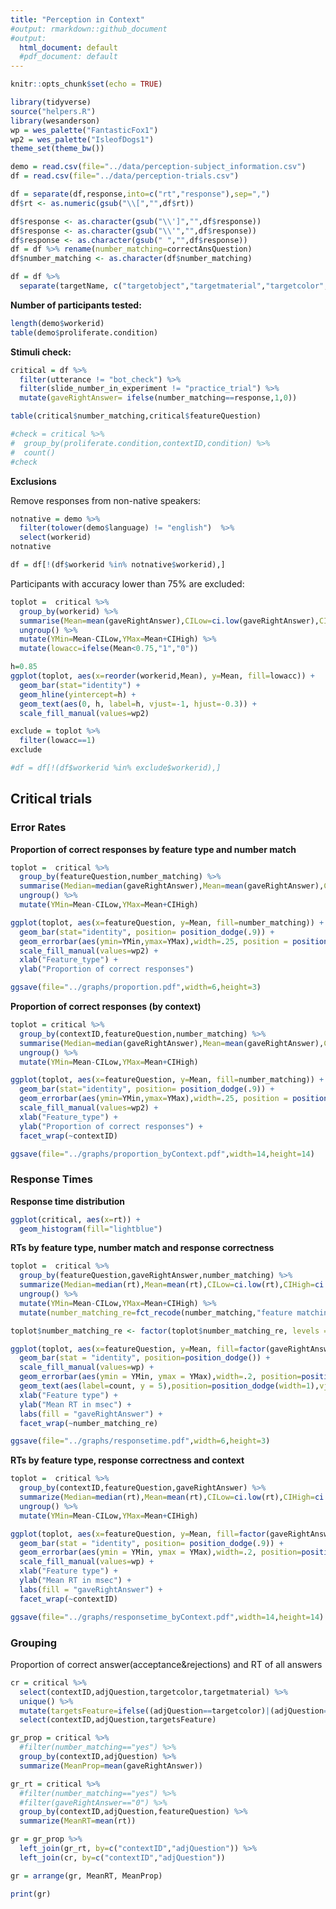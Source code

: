 ```yaml
---
title: "Perception in Context"
#output: rmarkdown::github_document
#output:
  html_document: default
  #pdf_document: default
---
```


```r
knitr::opts_chunk$set(echo = TRUE)
```

```r
library(tidyverse)
source("helpers.R")
library(wesanderson)
wp = wes_palette("FantasticFox1")
wp2 = wes_palette("IsleofDogs1")
theme_set(theme_bw())

demo = read.csv(file="../data/perception-subject_information.csv")
df = read.csv(file="../data/perception-trials.csv")

df = separate(df,response,into=c("rt","response"),sep=",")
df$rt <- as.numeric(gsub("\\[","",df$rt))

df$response <- as.character(gsub("\\']","",df$response))
df$response <- as.character(gsub("\\'","",df$response))
df$response <- as.character(gsub(" ","",df$response))
df = df %>% rename(number_matching=correctAnsQuestion)
df$number_matching <- as.character(df$number_matching)

df = df %>%
  separate(targetName, c("targetobject","targetmaterial","targetcolor","targetoriginal"), sep="_")

```

**Number of participants tested:**

```r
length(demo$workerid)
table(demo$proliferate.condition)
```
**Stimuli check:**

```r
critical = df %>%
  filter(utterance != "bot_check") %>%
  filter(slide_number_in_experiment != "practice_trial") %>%
  mutate(gaveRightAnswer= ifelse(number_matching==response,1,0))

table(critical$number_matching,critical$featureQuestion)

#check = critical %>%
#  group_by(proliferate.condition,contextID,condition) %>%
#  count()
#check
```

**Exclusions**

Remove responses from non-native speakers: 
```r
notnative = demo %>% 
  filter(tolower(demo$language) != "english")  %>% 
  select(workerid)
notnative

df = df[!(df$workerid %in% notnative$workerid),]
```

Participants with accuracy lower than 75% are excluded:
```r
toplot =  critical %>%
  group_by(workerid) %>%
  summarise(Mean=mean(gaveRightAnswer),CILow=ci.low(gaveRightAnswer),CIHigh=ci.high(gaveRightAnswer)) %>%
  ungroup() %>%
  mutate(YMin=Mean-CILow,YMax=Mean+CIHigh) %>%
  mutate(lowacc=ifelse(Mean<0.75,"1","0"))

h=0.85
ggplot(toplot, aes(x=reorder(workerid,Mean), y=Mean, fill=lowacc)) +
  geom_bar(stat="identity") +
  geom_hline(yintercept=h) +
  geom_text(aes(0, h, label=h, vjust=-1, hjust=-0.3)) +
  scale_fill_manual(values=wp2)

exclude = toplot %>%
  filter(lowacc==1)
exclude

#df = df[!(df$workerid %in% exclude$workerid),]
```

## Critical trials

### Error Rates
**Proportion of correct responses by feature type and number match**

```r
toplot =  critical %>%
  group_by(featureQuestion,number_matching) %>%
  summarise(Median=median(gaveRightAnswer),Mean=mean(gaveRightAnswer),CILow=ci.low(gaveRightAnswer),CIHigh=ci.high(gaveRightAnswer),count=n()) %>%
  ungroup() %>%
  mutate(YMin=Mean-CILow,YMax=Mean+CIHigh)

ggplot(toplot, aes(x=featureQuestion, y=Mean, fill=number_matching)) +
  geom_bar(stat="identity", position= position_dodge(.9)) +
  geom_errorbar(aes(ymin=YMin,ymax=YMax),width=.25, position = position_dodge(.9)) +
  scale_fill_manual(values=wp2) +
  xlab("Feature_type") +
  ylab("Proportion of correct responses")

ggsave(file="../graphs/proportion.pdf",width=6,height=3)
```
**Proportion of correct responses (by context)**

```r
toplot = critical %>%
  group_by(contextID,featureQuestion,number_matching) %>%
  summarise(Median=median(gaveRightAnswer),Mean=mean(gaveRightAnswer),CILow=ci.low(gaveRightAnswer),CIHigh=ci.high(gaveRightAnswer),count=n()) %>%
  ungroup() %>%
  mutate(YMin=Mean-CILow,YMax=Mean+CIHigh)

ggplot(toplot, aes(x=featureQuestion, y=Mean, fill=number_matching)) +
  geom_bar(stat="identity", position= position_dodge(.9)) +
  geom_errorbar(aes(ymin=YMin,ymax=YMax),width=.25, position = position_dodge(.9)) +
  scale_fill_manual(values=wp2) +
  xlab("Feature_type") +
  ylab("Proportion of correct responses") +
  facet_wrap(~contextID)

ggsave(file="../graphs/proportion_byContext.pdf",width=14,height=14)

```

### Response Times
**Response time distribution**

```r
ggplot(critical, aes(x=rt)) +
  geom_histogram(fill="lightblue")
```
**RTs by feature type, number match and response correctness** 

```r
toplot =  critical %>%
  group_by(featureQuestion,gaveRightAnswer,number_matching) %>%
  summarize(Median=median(rt),Mean=mean(rt),CILow=ci.low(rt),CIHigh=ci.high(rt),count=n()) %>%
  ungroup() %>%
  mutate(YMin=Mean-CILow,YMax=Mean+CIHigh) %>%
  mutate(number_matching_re=fct_recode(number_matching,"feature matching"="yes", "feature not matching"="no"))

toplot$number_matching_re <- factor(toplot$number_matching_re, levels = c("feature matching","feature not matching"))

ggplot(toplot, aes(x=featureQuestion, y=Mean, fill=factor(gaveRightAnswer))) +
  geom_bar(stat = "identity", position=position_dodge()) +
  scale_fill_manual(values=wp) +
  geom_errorbar(aes(ymin = YMin, ymax = YMax),width=.2, position=position_dodge((.9))) +
  geom_text(aes(label=count, y = 5),position=position_dodge(width=1),vjust=0,size=3) +
  xlab("Feature type") +
  ylab("Mean RT in msec") +
  labs(fill = "gaveRightAnswer") +
  facet_wrap(~number_matching_re)

ggsave(file="../graphs/responsetime.pdf",width=6,height=3)
```
**RTs by feature type, response correctness and context** 

```r
toplot =  critical %>%
  group_by(contextID,featureQuestion,gaveRightAnswer) %>%
  summarize(Median=median(rt),Mean=mean(rt),CILow=ci.low(rt),CIHigh=ci.high(rt),count=n()) %>%
  ungroup() %>%
  mutate(YMin=Mean-CILow,YMax=Mean+CIHigh)

ggplot(toplot, aes(x=featureQuestion, y=Mean, fill=factor(gaveRightAnswer))) +
  geom_bar(stat = "identity", position= position_dodge(.9)) +
  geom_errorbar(aes(ymin = YMin, ymax = YMax),width=.2, position=position_dodge((.9))) +
  scale_fill_manual(values=wp) +
  xlab("Feature type") +
  ylab("Mean RT in msec") +
  labs(fill = "gaveRightAnswer") +
  facet_wrap(~contextID)

ggsave(file="../graphs/responsetime_byContext.pdf",width=14,height=14)
```

### Grouping

Proportion of correct answer(acceptance&rejections) and RT of all answers
```r
cr = critical %>%
  select(contextID,adjQuestion,targetcolor,targetmaterial) %>%
  unique() %>%
  mutate(targetsFeature=ifelse((adjQuestion==targetcolor)|(adjQuestion==targetmaterial),1, 0)) %>%
  select(contextID,adjQuestion,targetsFeature)

gr_prop = critical %>%
  #filter(number_matching=="yes") %>%
  group_by(contextID,adjQuestion) %>%
  summarize(MeanProp=mean(gaveRightAnswer))

gr_rt = critical %>%
  #filter(number_matching=="yes") %>%
  #filter(gaveRightAnswer=="0") %>%
  group_by(contextID,adjQuestion,featureQuestion) %>%
  summarize(MeanRT=mean(rt))

gr = gr_prop %>%
  left_join(gr_rt, by=c("contextID","adjQuestion")) %>%
  left_join(cr, by=c("contextID","adjQuestion"))

gr = arrange(gr, MeanRT, MeanProp)

print(gr)
```







